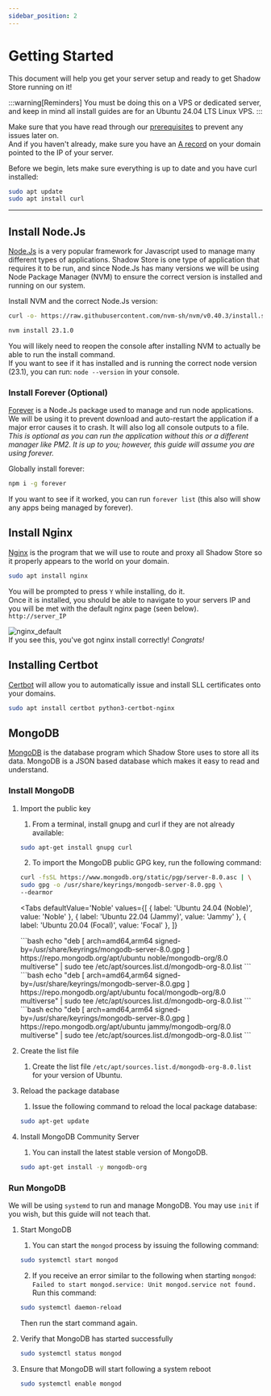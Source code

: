 ```yaml
---
sidebar_position: 2
---
```


# Getting Started


This document will help you get your server setup and ready to get Shadow Store running on it!

:::warning[Reminders]
You must be doing this on a VPS or dedicated server, and keep in mind all install guides are for an Ubuntu 24.04 LTS Linux VPS.
:::

Make sure that you have read through our [prerequisites](/docs/shadowStore/install/prerequisites) to prevent any issues later on.\
And if you haven't already, make sure you have an [A record](https://www.cloudflare.com/learning/dns/dns-records/dns-a-record/) on your domain pointed to the IP of your server.

Before we begin, lets make sure everything is up to date and you have curl installed:

```bash
sudo apt update
sudo apt install curl
```

---

## Install Node.Js

[Node.Js](https://nodejs.org) is a very popular framework for Javascript used to manage many different types of applications. Shadow Store is one type of application that requires it to be run, and since Node.Js has many versions we will be using Node Package Manager (NVM) to ensure the correct version is installed and running on our system.

Install NVM and the correct Node.Js version:

```bash
curl -o- https://raw.githubusercontent.com/nvm-sh/nvm/v0.40.3/install.sh | bash

nvm install 23.1.0
```

You will likely need to reopen the console after installing NVM to actually be able to run the install command.\
If you want to see if it has installed and is running the correct node version (23.1), you can run: `node --version` in your console.

### Install Forever (Optional)

[Forever](https://www.npmjs.com/package/forever) is a Node.Js package used to manage and run node applications. We will be using it to prevent download and auto-restart the application if a major error causes it to crash. It will also log all console outputs to a file.\
_This is optional as you can run the application without this or a different manager like PM2. It is up to you; however, this guide will assume you are using forever._

Globally install forever:

```bash
npm i -g forever
```

If you want to see if it worked, you can run `forever list` (this also will show any apps being managed by forever).

## Install Nginx

[Nginx](https://nginx.org/) is the program that we will use to route and proxy all Shadow Store so it properly appears to the world on your domain.

```bash
sudo apt install nginx
```

You will be prompted to press `Y` while installing, do it.\
Once it is installed, you should be able to navigate to your servers IP and you will be met with the default nginx page (seen below).\
`http://server_IP`

![nginx_default](https://shadowdevs.com/img/showcase/nginx_default.png)\
If you see this, you've got nginx install correctly! _Congrats!_

## Installing Certbot

[Certbot](https://certbot.eff.org/) will allow you to automatically issue and install SLL certificates onto your domains.

```bash
sudo apt install certbot python3-certbot-nginx
```

## MongoDB

[MongoDB](https://www.mongodb.com/) is the database program which Shadow Store uses to store all its data. MongoDB is a JSON based database which makes it easy to read and understand.

### Install MongoDB

1. Import the public key

   1. From a terminal, install gnupg and curl if they are not already available:

   ```bash
   sudo apt-get install gnupg curl
   ```

   2. To import the MongoDB public GPG key, run the following command:

   ```bash
   curl -fsSL https://www.mongodb.org/static/pgp/server-8.0.asc | \
   sudo gpg -o /usr/share/keyrings/mongodb-server-8.0.gpg \
   --dearmor
   ```

   <Tabs
   	defaultValue='Noble'
   	values={[
   		{ label: 'Ubuntu 24.04 (Noble)', value: 'Noble' },
   		{ label: 'Ubuntu 22.04 (Jammy)', value: 'Jammy' },
   		{ label: 'Ubuntu 20.04 (Focal)', value: 'Focal' },
   	]}
   >
   	<TabItem value='Noble'>
   		```bash 
         echo "deb [ arch=amd64,arm64 signed-by=/usr/share/keyrings/mongodb-server-8.0.gpg ] https://repo.mongodb.org/apt/ubuntu noble/mongodb-org/8.0 multiverse" | sudo tee /etc/apt/sources.list.d/mongodb-org-8.0.list
         ```
   	</TabItem>
   	<TabItem value='Focal'>
   		```bash 
         echo "deb [ arch=amd64,arm64 signed-by=/usr/share/keyrings/mongodb-server-8.0.gpg ] https://repo.mongodb.org/apt/ubuntu focal/mongodb-org/8.0 multiverse" | sudo tee /etc/apt/sources.list.d/mongodb-org-8.0.list
         ```
   	</TabItem>
   	<TabItem value='Jammy'>
   		```bash 
         echo "deb [ arch=amd64,arm64 signed-by=/usr/share/keyrings/mongodb-server-8.0.gpg ] https://repo.mongodb.org/apt/ubuntu jammy/mongodb-org/8.0 multiverse" | sudo tee /etc/apt/sources.list.d/mongodb-org-8.0.list
         ```
   	</TabItem>
   </Tabs>

2. Create the list file
   1. Create the list file `/etc/apt/sources.list.d/mongodb-org-8.0.list` for your version of Ubuntu.

3. Reload the package database

   1. Issue the following command to reload the local package database:

   ```bash
   sudo apt-get update
   ```

4. Install MongoDB Community Server
   1. You can install the latest stable version of MongoDB.
   
   ```bash
   sudo apt-get install -y mongodb-org
   ```

### Run MongoDB

We will be using `systemd` to run and manage MongoDB. You may use `init` if you wish, but this guide will not teach that.

1. Start MongoDB
   1. You can start the `mongod` process by issuing the following command:

   ```bash
   sudo systemctl start mongod
   ```
   
   2. If you receive an error similar to the following when starting `mongod`: 
   `Failed to start mongod.service: Unit mongod.service not found.`
   Run this command:

   ```bash
   sudo systemctl daemon-reload
   ```

   Then run the start command again.

2. Verify that MongoDB has started successfully
   
   ```bash
   sudo systemctl status mongod
   ```

3. Ensure that MongoDB will start following a system reboot

   ```bash
   sudo systemctl enable mongod
   ```


